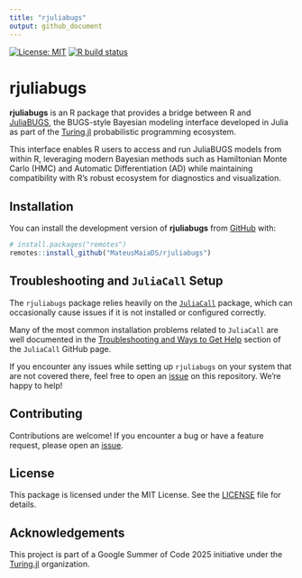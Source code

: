 ```yaml
---
title: "rjuliabugs"
output: github_document
---
```


<!-- badges: start -->
[![License: MIT](https://img.shields.io/badge/license-MIT-blue.svg)](https://opensource.org/licenses/MIT)
[![R build status](https://github.com/MateusMaiaDS/rjuliabugs/actions/workflows/R-CMD-check.yaml/badge.svg)](https://github.com/MateusMaiaDS/rjuliabugs/actions)
<!-- [![CRAN status](https://www.r-pkg.org/badges/version/rjuliabugs)](https://CRAN.R-project.org/package=rjuliabugs) -->
<!-- badges: end -->

# rjuliabugs

**rjuliabugs** is an R package that provides a bridge between R and [JuliaBUGS](https://turing.ml/dev/), the BUGS-style Bayesian modeling interface developed in Julia as part of the [Turing.jl](https://turing.ml/dev/) probabilistic programming ecosystem.

This interface enables R users to access and run JuliaBUGS models from within R, leveraging modern Bayesian methods such as Hamiltonian Monte Carlo (HMC) and Automatic Differentiation (AD) while maintaining compatibility with R’s robust ecosystem for diagnostics and visualization.

## Installation

You can install the development version of **rjuliabugs** from [GitHub](https://github.com/MateusMaiaDS/rjuliabugs) with:

```r
# install.packages("remotes")
remotes::install_github("MateusMaiaDS/rjuliabugs")
```

## Troubleshooting and `JuliaCall` Setup

The `rjuliabugs` package relies heavily on the [`JuliaCall`](https://github.com/JuliaInterop/JuliaCall) package, which can occasionally cause issues if it is not installed or configured correctly.

Many of the most common installation problems related to `JuliaCall` are well documented in the [Troubleshooting and Ways to Get Help](https://github.com/JuliaInterop/JuliaCall#troubleshooting-and-ways-to-get-help) section of the `JuliaCall` GitHub page.

If you encounter any issues while setting up `rjuliabugs` on your system that are not covered there, feel free to open an [issue](https://github.com/MateusMaiaDS/rjuliabugs/issues) on this repository. We're happy to help!



## Contributing

Contributions are welcome! If you encounter a bug or have a feature request, please open an [issue](https://github.com/MateusMaiaDS/rjuliabugs/issues).

## License

This package is licensed under the MIT License. See the [LICENSE](LICENSE) file for details.

## Acknowledgements

This project is part of a Google Summer of Code 2025 initiative under the [Turing.jl](https://turing.ml/dev/) organization.  
